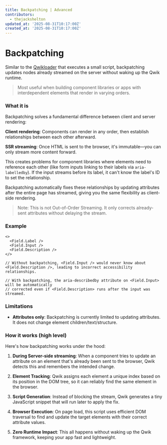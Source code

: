 ```yaml
---
title: Backpatching | Advanced
contributors:
  - thejackshelton
updated_at: '2025-08-31T10:17:00Z'
created_at: '2025-08-31T10:17:00Z'
---
```


# Backpatching

Similar to the [Qwikloader](../qwikloader/index.mdx) that executes a small script, backpatching updates nodes already streamed on the server without waking up the Qwik runtime.

> Most useful when building component libraries or apps with interdependent elements that render in varying orders.

### What it is

Backpatching solves a fundamental difference between client and server rendering:

**Client rendering**: Components can render in any order, then establish relationships between each other afterward.

**SSR streaming**: Once HTML is sent to the browser, it's immutable—you can only stream more content forward.

This creates problems for component libraries where elements need to reference each other (like form inputs linking to their labels via `aria-labelledby`). If the input streams before its label, it can't know the label's ID to set the relationship.

Backpatching automatically fixes these relationships by updating attributes after the entire page has streamed, giving you the same flexibility as client-side rendering.

> Note: This is not Out-of-Order Streaming. It only corrects already-sent attributes without delaying the stream.

### Example

```tsx
<>
  <Field.Label />
  <Field.Input />
  <Field.Description />
</>

// Without backpatching, <Field.Input /> would never know about <Field.Description />, leading to incorrect accessibility relationships.

// With backpatching, the aria-describedby attribute on <Field.Input> will be automatically
// corrected even if <Field.Description> runs after the input was streamed.
```

### Limitations

- **Attributes only**: Backpatching is currently limited to updating attributes. It does not change element children/text/structure.

### How it works (high level)

Here's how backpatching works under the hood:

1. **During Server-side streaming**: When a component tries to update an attribute on an element that's already been sent to the browser, Qwik detects this and remembers the intended change.

2. **Element Tracking**: Qwik assigns each element a unique index based on its position in the DOM tree, so it can reliably find the same element in the browser.

3. **Script Generation**: Instead of blocking the stream, Qwik generates a tiny JavaScript snippet that will run later to apply the fix.

4. **Browser Execution**: On page load, this script uses efficient DOM traversal to find and update the target elements with their correct attribute values.

5. **Zero Runtime Impact**: This all happens without waking up the Qwik framework, keeping your app fast and lightweight.

